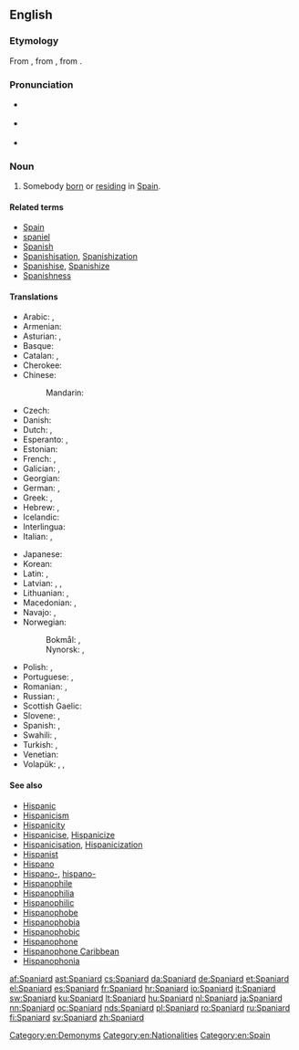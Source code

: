 ==English==

===Etymology===
From {{etyl|enm|en}} {{term|Spaignarde|lang=enm}}, from {{etyl|fro|en}} {{term|Espaignard|lang=fro}}, from {{term|Espaigne|lang=fro}}.

===Pronunciation===
* {{a|UK}} {{IPA|[ˈspæn.jəd]|lang=en}}
* {{a|US|CA}} {{IPA|[ˈspæn.jɚd]|lang=en}}
* {{audio|en-us-Spaniard.ogg|Audio (US)|lang=en}}

===Noun===
{{en-noun}}

# Somebody [[born]] or [[reside|residing]] in [[Spain]].

====Related terms====
* [[Spain]]
* [[spaniel]]
* [[Spanish]]
* [[Spanishisation]], [[Spanishization]]
* [[Spanishise]], [[Spanishize]]
* [[Spanishness]]

====Translations====
{{trans-top|somebody from Spain}}
* Arabic: {{t|ar|إسباني|m|tr='isbaaniy|sc=Arab}}, {{t+|ar|إسبانية|f|tr='isbaníyya|sc=Arab}}
* Armenian: {{t+|hy|իսպանացի|tr=ispanacʿi|sc=Armn}}
* Asturian: {{t+|ast|español|m}}, {{t+|ast|española|f}}
* Basque: {{t+|eu|espainiar}}
* Catalan: {{t+|ca|espanyol|m}}, {{t+|ca|espanyola|f}}
* Cherokee: {{t|chr|ᎠᏍᏆᏂ|tr=Asquani|sc=Cher}}
* Chinese:
*: Mandarin: {{t+|cmn|西班牙人|tr=Xībānyárén|sc=Hani}}
* Czech: {{t+|cs|Španěl|m}}
* Danish: {{t+|da|spanier}}
* Dutch: {{t+|nl|Spanjaard|m}}, {{t+|nl|Spaanse|f}}
* Esperanto: {{t|eo|hispano}}, {{t|eo|hispanino}}
* Estonian: {{t|et|hispaanlane}}
* French: {{t+|fr|Espagnol|m}}, {{t+|fr|Espagnole|f}}
* Galician: {{t+|gl|español|m}}, {{t|gl|española|f}}
* Georgian: {{t|ka|ესპანელი|sc=Geor}}
* German: {{t+|de|Spanier|m}}, {{t+|de|Spanierin|f}}
* Greek: {{t+|el|Ισπανός|m}}, {{t|el|Ισπανίδα|f|sc=Grek}}
* Hebrew: {{t+|he|ספרדי|m|tr=Sfaradi}}, {{t+|he|ספרדיה|f|tr=Sfaradiia}}
* Icelandic: {{t|is|Spánverji|m}}
* Interlingua: {{t+|ia|espaniol}}
* Italian: {{t+|it|spagnolo|m}}, {{t+|it|spagnola|f}}
{{trans-mid}}
* Japanese: {{t|ja|スペイン人|tr=Supein-jin|sc=Jpan}}
* Korean: {{t|ko|스페인 사람|tr=Seupein saram|sc=Kore}}
* Latin: {{t|la|Hispānus|m}}, {{t|la|Hispāna|f}}
* Latvian: {{t|lv|spānis|m}}, {{t|lv|spānietis|m}}, {{t|lv|spāniete|f}}
* Lithuanian: {{t+|lt|ispanas|m}}, {{t+|lt|ispanė|f}}
* Macedonian: {{t|mk|Шпанец|m|tr=Špánec}}, {{t|mk|Шпанка|f|tr=Špánka}}
* Navajo: {{t|nv|Dibé diníí dinéʼiʼ}}, {{t|nv|Naakaiiłbáhí}}
* Norwegian:
*: Bokmål: {{t+|nb|spanjol|m}}, {{t|nb|spanier|m}}
*: Nynorsk: {{t+|nn|spanjol|m}}, {{t+|nn|spaniar|m}}
* Polish: {{t+|pl|Hiszpan|m}}, {{t+|pl|Hiszpanka|f}}
* Portuguese: {{t+|pt|espanhol|m}}, {{t+|pt|espanhola|f}}
* Romanian: {{t+|ro|spaniol|m}}, {{t+|ro|spaniolă|f}}
* Russian: {{t+|ru|испанец|m|tr=ispánec|sc=Cyrl}}, {{t+|ru|испанка|f|tr=ispánka|sc=Cyrl}}
* Scottish Gaelic: {{t|gd|Spàinneach|m}}
* Slovene: {{t|sl|Špánec|m}}, {{t|sl|Špánka|f}}
* Spanish: {{t+|es|español|m}}, {{t+|es|española|f}}
* Swahili: {{t+|sw|Mhispania}}, {{t|sw|Mspanya}}
* Turkish: {{t+|tr|İspanyol}}, {{t|tr|İspanyalı}}
* Venetian: {{t+|vec|spagnòƚo|m}}
* Volapük: {{t+|vo|Spanyänan}}, {{t|vo|hi-Spanyänan}}, {{t|vo|ji-Spanyänan}}
{{trans-bottom}}

====See also====
* [[Hispanic]]
* [[Hispanicism]]
* [[Hispanicity]]
* [[Hispanicise]], [[Hispanicize]]
* [[Hispanicisation]], [[Hispanicization]]
* [[Hispanist]]
* [[Hispano]]
* [[Hispano-]], [[hispano-]]
* [[Hispanophile]]
* [[Hispanophilia]]
* [[Hispanophilic]]
* [[Hispanophobe]]
* [[Hispanophobia]]
* [[Hispanophobic]]
* [[Hispanophone]]
* [[Hispanophone Caribbean]]
* [[Hispanophonia]]

[[Category:en:Demonyms]]
[[Category:en:Nationalities]]
[[Category:en:Spain]]

[[af:Spaniard]]
[[ast:Spaniard]]
[[cs:Spaniard]]
[[da:Spaniard]]
[[de:Spaniard]]
[[et:Spaniard]]
[[el:Spaniard]]
[[es:Spaniard]]
[[fr:Spaniard]]
[[hr:Spaniard]]
[[io:Spaniard]]
[[it:Spaniard]]
[[sw:Spaniard]]
[[ku:Spaniard]]
[[lt:Spaniard]]
[[hu:Spaniard]]
[[nl:Spaniard]]
[[ja:Spaniard]]
[[nn:Spaniard]]
[[oc:Spaniard]]
[[nds:Spaniard]]
[[pl:Spaniard]]
[[ro:Spaniard]]
[[ru:Spaniard]]
[[fi:Spaniard]]
[[sv:Spaniard]]
[[zh:Spaniard]]